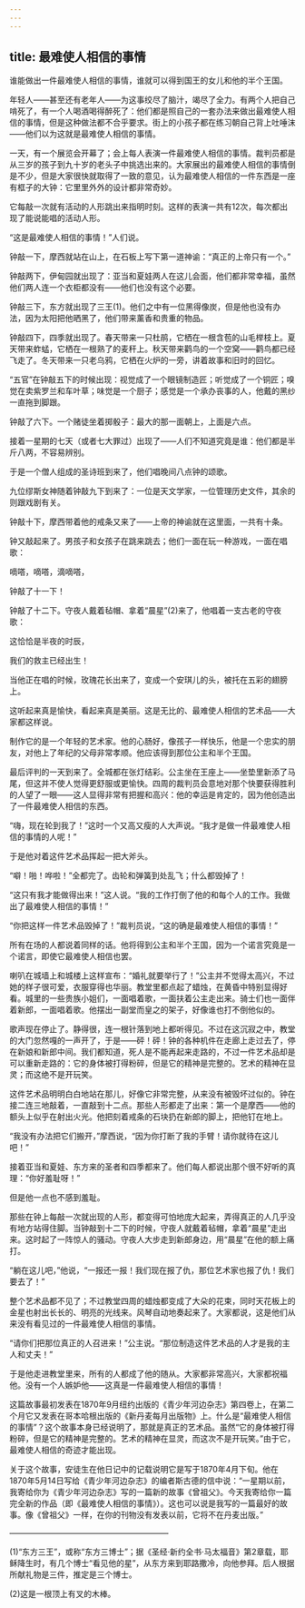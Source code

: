 ```yaml
---
---
---
```

title: 最难使人相信的事情
---






谁能做出一件最难使人相信的事情，谁就可以得到国王的女儿和他的半个王国。

年轻人——甚至还有老年人——为这事绞尽了脑汁，竭尽了全力。有两个人把自己啃死了，有一个人喝酒喝得醉死了：他们都是照自己的一套办法来做出最难使人相信的事情，但是这种做法都不合乎要求。街上的小孩子都在练习朝自己背上吐唾沫——他们以为这就是最难使人相信的事情。

一天，有一个展览会开幕了；会上每人表演一件最难使人相信的事情。裁判员都是从三岁的孩子到九十岁的老头子中挑选出来的。大家展出的最难使人相信的事情倒是不少，但是大家很快就取得了一致的意见，认为最难使人相信的一件东西是一座有框子的大钟：它里里外外的设计都非常奇妙。

它每敲一次就有活动的人形跳出来指明时刻。这样的表演一共有12次，每次都出现了能说能唱的活动人形。

“这是最难使人相信的事情！”人们说。

钟敲一下，摩西就站在山上，在石板上写下第一道神谕：“真正的上帝只有一个。”

钟敲两下，伊甸园就出现了：亚当和夏娃两人在这儿会面，他们都非常幸福，虽然他们两人连一个衣柜都没有——他们也没有这个必要。

钟敲三下，东方就出现了三王(1)。他们之中有一位黑得像炭，但是他也没有办法，因为太阳把他晒黑了，他们带来薰香和贵重的物品。

钟敲四下，四季就出现了。春天带来一只杜鹃，它栖在一根含苞的山毛榉枝上。夏天带来蚱蜢，它栖在一根熟了的麦秆上。秋天带来鹳鸟的一个空窝——鹳鸟都已经飞走了。冬天带来一只老乌鸦，它栖在火炉的一旁，讲着故事和旧时的回忆。

“五官”在钟敲五下的时候出现：视觉成了一个眼镜制造匠；听觉成了一个铜匠；嗅觉在卖紫罗兰和车叶草；味觉是一个厨子；感觉是一个承办丧事的人，他戴的黑纱一直拖到脚跟。

钟敲了六下。一个赌徒坐着掷骰子：最大的那一面朝上，上面是六点。

接着一星期的七天（或者七大罪过）出现了——人们不知道究竟是谁：他们都是半斤八两，不容易辨别。

于是一个僧人组成的圣诗班到来了，他们唱晚间八点钟的颂歌。

九位缪斯女神随着钟敲九下到来了：一位是天文学家，一位管理历史文件，其余的则跟戏剧有关。

钟敲十下，摩西带着他的戒条又来了——上帝的神谕就在这里面，一共有十条。

钟又敲起来了。男孩子和女孩子在跳来跳去；他们一面在玩一种游戏，一面在唱歌：

嘀嗒，嘀嗒，滴嘀嗒，

钟敲了十一下！

钟敲了十二下。守夜人戴着毡帽、拿着“晨星”(2)来了，他唱着一支古老的守夜歌：

这恰恰是半夜的时辰，

我们的救主已经出生！

当他正在唱的时候，玫瑰花长出来了，变成一个安琪儿的头，被托在五彩的翅膀上。

这听起来真是愉快，看起来真是美丽。这是无比的、最难使人相信的艺术品——大家都这样说。

制作它的是一个年轻的艺术家。他的心肠好，像孩子一样快乐，他是一个忠实的朋友，对他上了年纪的父母非常孝顺。他应该得到那位公主和半个王国。

最后评判的一天到来了。全城都在张灯结彩。公主坐在王座上——坐垫里新添了马尾，但这并不使人觉得更舒服或更愉快。四周的裁判员会意地对那个快要获得胜利的人望了一眼——这人显得非常有把握和高兴：他的幸运是肯定的，因为他创造出了一件最难使人相信的东西。

“嗨，现在轮到我了！”这时一个又高又瘦的人大声说。“我才是做一件最难使人相信的事情的人呢！”

于是他对着这件艺术品挥起一把大斧头。

“噼！啪！哗啦！”全都完了。齿轮和弹簧到处乱飞；什么都毁掉了！

“这只有我才能做得出来！”这人说。“我的工作打倒了他的和每个人的工作。我做出了最难使人相信的事情！”

“你把这样一件艺术品毁掉了！”裁判员说，“这的确是最难使人相信的事情！”

所有在场的人都说着同样的话。他将得到公主和半个王国，因为一个诺言究竟是一个诺言，即使它最难使人相信也罢。

喇叭在城墙上和城楼上这样宣布：“婚礼就要举行了！”公主并不觉得太高兴，不过她的样子很可爱，衣服穿得也华丽。教堂里都点起了蜡烛，在黄昏中特别显得好看。城里的一些贵族小姐们，一面唱着歌，一面扶着公主走出来。骑士们也一面伴着新郎，一面唱着歌。他摆出一副堂而皇之的架子，好像谁也打不倒他似的。

歌声现在停止了。静得很，连一根针落到地上都听得见。不过在这沉寂之中，教堂的大门忽然嘎的一声开了，于是——砰！砰！钟的各种机件在走廊上走过去了，停在新娘和新郎中间。我们都知道，死人是不能再起来走路的，不过一件艺术品却是可以重新走路的：它的身体被打得粉碎，但是它的精神是完整的。艺术的精神在显灵；而这绝不是开玩笑。

这件艺术品明明白白地站在那儿，好像它非常完整，从来没有被毁坏过似的。钟在接二连三地敲着，一直敲到十二点。那些人形都走了出来：第一个是摩西——他的额头上似乎在射出火光。他把刻着戒条的石块扔在新郎的脚上，把他钉在地上。

“我没有办法把它们搬开，”摩西说，“因为你打断了我的手臂！请你就待在这儿吧！”

接着亚当和夏娃、东方来的圣者和四季都来了。他们每人都说出那个很不好听的真理：“你好羞耻呀！”

但是他一点也不感到羞耻。

那些在钟上每敲一次就出现的人形，都变得可怕地庞大起来，弄得真正的人几乎没有地方站得住脚。当钟敲到十二下的时候，守夜人就戴着毡帽，拿着“晨星”走出来。这时起了一阵惊人的骚动。守夜人大步走到新郎身边，用“晨星”在他的额上痛打。

“躺在这儿吧，”他说，“一报还一报！我们现在报了仇，那位艺术家也报了仇！我们要去了！”

整个艺术品都不见了；不过教堂四周的蜡烛都变成了大朵的花束，同时天花板上的金星也射出长长的、明亮的光线来。风琴自动地奏起来了。大家都说，这是他们从来没有看见过的一件最难使人相信的事情。

“请你们把那位真正的人召进来！”公主说。“那位制造这件艺术品的人才是我的主人和丈夫！”

于是他走进教堂里来，所有的人都成了他的随从。大家都非常高兴，大家都祝福他。没有一个人嫉妒他——这真是一件最难使人相信的事情！

这篇故事最初发表在1870年9月纽约出版的《青少年河边杂志》第四卷上，在第二个月它又发表在哥本哈根出版的《新丹麦每月出版物》上。什么是“最难使人相信的事情”？这个故事本身已经说明了，那就是真正的艺术品。虽然“它的身体被打得粉碎，但是它的精神是完整的。艺术的精神在显灵，而这次不是开玩笑。”由于它，最难使人相信的奇迹才能出现。

关于这个故事，安徒生在他日记中的记载说明它是写于1870年4月下旬。他在1870年5月14日写给《青少年河边杂志》的编者斯古德的信中说：“一星期以前，我寄给你为《青少年河边杂志》写的一篇新的故事《曾祖父》。今天我寄给你一篇完全新的作品（即《最难使人相信的事情》）。这也可以说是我写的一篇最好的故事。像《曾祖父》一样，在你的刊物没有发表以前，它将不在丹麦出版。”





————————————————————

(1)“东方三王”，或称“东方三博士”；据《圣经·新约全书·马太福音》第2章载，耶稣降生时，有几个博士“看见他的星”，从东方来到耶路撒冷，向他参拜。后人根据所献礼物是三件，推定是三个博士。

(2)这是一根顶上有叉的木棒。